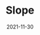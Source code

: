 ---
title: Slope
description: Slope is an endless runner.
date: 2021-11-30
type: WebGL
name: slope
credits:
- Game by Y8
---